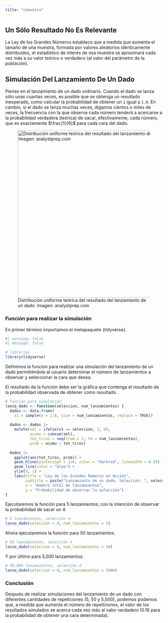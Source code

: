 ```yaml
---
title: "comunica"
---
```


## Un Sólo Resultado No Es Relevante

La Ley de los Grandes Números establece que a medida que aumenta el tamaño de una muestra, formada por valores aleatorios idénticamente distribuidos, el estadístico de interés de esa muestra se aproximará cada vez más a su valor teórico o verdadero (al valor del parámetro de la población).

## Simulación Del Lanzamiento De Un Dado

Piense en el lanzamiento de un dado ordinario. Cuando el dado se lanza sólo unas cuantas veces, es posible que se obtenga un resultado inesperado, como calcular la probabilidad de obtener un `2` igual a `1.0`. En cambio, si el dado se lanza muchas veces, digamos cientos o miles de veces, la frecuencia con la que observa cada número tenderá a acercarse a la probabilidad verdadera (teórica) de sacar, efectivamente, cada número, que es exactamente $\frac{1}{6}$ para cada cara del dado.

![Distribución uniforme teórica del resultado del lanzamiento de un dado. Imagen: analystprep.com](images/Captura%20de%20pantalla%202024-05-16%20a%20la(s)%2011.02.53-01.png){width="534"}

### Función para realizar la simulación

En primer término importamos el metapaquete {tidyverse}.

```r
#| warning: false
#| message: false

# librerías
library(tidyverse)
```

Definimos la función para realizar una simulación del lanzamiento de un dado permitiéndole al usuario determinar el número de lanzamientos a observar y seleccionar la cara que desea.

El resultado de la función debe ser la gráfica que contenga el resultado de la probabilidad observada de obtener como resultado .

```r

# función para simulación
lanza_dado <- function(seleccion, num_lanzamientos) {
  dados <- data.frame(
    x1 = sample(x = 1:6, size = num_lanzamientos, replace = TRUE))
  
  dados <- dados |> 
    mutate(sel = ifelse(x1 == seleccion, 1, 0),
           acumu = cumsum(sel),
           tot_tiros = seq(from = 1, to = num_lanzamientos),
           prob = acumu / tot_tiros)
  
  dados |> 
    ggplot(aes(tot_tiros, prob)) +
    geom_hline(yintercept = 1/6, color = "darkred", linewidth = 0.35) +
    geom_line(color = "blue") +
    ylim(0, 1) +
    labs(title = "Ley de los Grandes Números en Acción",
         subtitle = paste("Lanzamiento de un dado. Selección: ", seleccion),
         x = "Número total de lanzamientos",
         y = "Probabilidad de observar la selección")
}
```

Ejecutaremos la función para 5 lanzamientos; con la intención de observar la probabilidad de sacar un 4.

```r

# 5 lanzamientos, selección 4
lanza_dado(seleccion = 4, num_lanzamientos = 5)
```

Ahora ejecutaremos la función para 50 lanzamientos.

```r

# 50 lanzamientos, selección 4
lanza_dado(seleccion = 4, num_lanzamientos = 50)
```

Y por último para 5,000 lanzamientos.

```r

# 50,000 lanzamientos, selección 4
lanza_dado(seleccion = 4, num_lanzamientos = 5000)
```

### 

### Conclusión

Después de realizar simulaciones del lanzamiento de un dado con diferentes cantidades de repeticiones (5, 50 y 5,000), podemos podemos que, a medida que aumenta el número de repeticiones, el valor de los resultados simulados se acerca cada vez más al valor verdadero (0.16 para la probabilidad de obtener una cara determinada).
